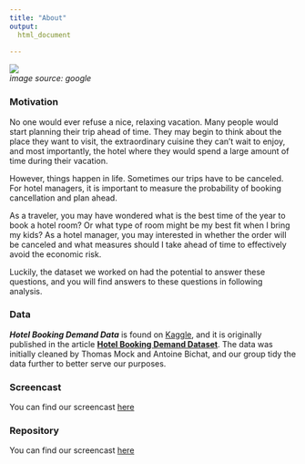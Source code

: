 ```yaml
---
title: "About"
output:
  html_document
  
---
```


<img src="./images/about_2.jpeg">\
_image source: google_


### Motivation

No one would ever refuse a nice, relaxing vacation. Many people would start planning their trip ahead of time. They may begin to think about the place they want to visit, the extraordinary cuisine they can't wait to enjoy, and most importantly, the hotel where they would spend a large amount of time during their vacation. 


However, things happen in life. Sometimes our trips have to be canceled. For hotel managers, it is important to measure the probability of booking cancellation and plan ahead. 

As a traveler, you may have wondered what is the best time of the year to book a hotel room? Or what type of room might be my best fit when I bring my kids? As a hotel manager, you may interested in whether the order will be canceled and what measures should I take ahead of time to effectively avoid the economic risk.

Luckily, the dataset we worked on had the potential to answer these questions, and you will find answers to these questions in following analysis.


### Data

_**Hotel Booking Demand Data**_ is found on  [Kaggle](https://www.kaggle.com/jessemostipak/hotel-booking-demand), and it is originally published in the article [**Hotel Booking Demand Dataset**](https://www.sciencedirect.com/science/article/pii/S2352340918315191). The data was initially cleaned by Thomas Mock and Antoine Bichat, and our group tidy the data further to better serve our purposes.

### Screencast
You can find our screencast [here](https://www.youtube.com/watch?v=exxpg1wCm1Y)

### Repository
You can find our screencast [here](https://github.com/xylatgit/hotelproj.github.io.git)
